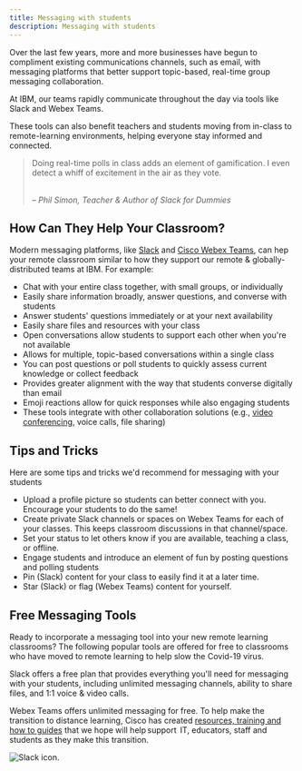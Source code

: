 ```yaml
---
title: Messaging with students
description: Messaging with students
---
```


Over the last few years, more and more businesses have begun to compliment existing communications channels, such as email, with messaging platforms that better support topic-based, real-time group messaging collaboration.

At IBM, our teams rapidly communicate throughout the day via tools like Slack and Webex Teams.

These tools can also benefit teachers and students moving from in-class to remote-learning environments, helping everyone stay informed and connected.

> Doing real-time polls in class adds an element of gamification. I even detect a whiff of excitement in the air as they vote.
>
> <cite>
>   <br />– Phil Simon, Teacher & Author of Slack for Dummies
> </cite>

## How Can They Help Your Classroom?

Modern messaging platforms, like [Slack](https://slack.com/pricing/free) and [Cisco Webex Teams](https://www.webex.com/pricing/index.html), can hep your remote classroom similar to how they support our remote & globally-distributed teams at IBM. For example:

- Chat with your entire class together, with small groups, or individually
- Easily share information broadly, answer questions, and converse with students
- Answer students' questions immediately or at your next availability
- Easily share files and resources with your class
- Open conversations allow students to support each other when you're not available
- Allows for multiple, topic-based conversations within a single class
- You can post questions or poll students to quickly assess current knowledge or collect feedback
- Provides greater alignment with the way that students converse digitally than email
- Emoji reactions allow for quick responses while also engaging students
- These tools integrate with other collaboration solutions (e.g., [video conferencing](https://w3.ibm.com/w3publisher/pmc-distance-learning-enablemet/tools-and-resources/classroom-and-parent-conferences), voice calls, file sharing)

## Tips and Tricks

Here are some tips and tricks we'd recommend for messaging with your students

- Upload a profile picture so students can better connect with you. Encourage your students to do the same!
- Create private Slack channels or spaces on Webex Teams for each of your classes. This keeps classroom discussions in that channel/space.
- Set your status to let others know if you are available, teaching a class, or offline.
- Engage students and introduce an element of fun by posting questions and polling students
- Pin (Slack) content for your class to easily find it at a later time.
- Star (Slack) or flag (Webex Teams) content for yourself.

## Free Messaging Tools

Ready to incorporate a messaging tool into your new remote learning classrooms? The following popular tools are offered for free to classrooms who have moved to remote learning to help slow the Covid-19 virus.

Slack offers a free plan that provides everything you'll need for messaging with your students, including unlimited messaging channels, ability to share files, and 1:1 voice & video calls.

Webex Teams offers unlimited messaging for free. To help make the transition to distance learning, Cisco has created [resources, training and how to guides](https://www.webex.com/content/dam/webex/eopi/assets/education/EducationK12TeacherWebexTeamsQSG.pdf#) that we hope will help support  IT, educators, staff and students as they make this transition.

<Row className="resource-card-group">
<Column colMd={4} colLg={4} noGutterSm>
    <ResourceCard
      subTitle="Slack"
      actionIcon="launch"
      aspectRatio="2:1"
      href="https://slack.com/pricing/free"
      >

![Slack icon.](../images/icons/slack-icon.svg)

  </ResourceCard>
</Column>
<Column colMd={4} colLg={4} noGutterSm>
    <ResourceCard
      subTitle="Cisco Webex Teams"
      actionIcon="launch"
      aspectRatio="2:1"
      href="https://www.webex.com/pricing/index.html"
      >

  </ResourceCard>
</Column>
</Row>